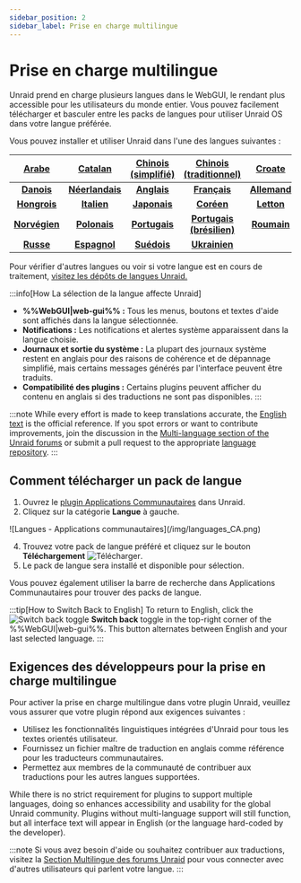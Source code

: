 ```yaml
---
sidebar_position: 2
sidebar_label: Prise en charge multilingue
---
```


# Prise en charge multilingue

Unraid prend en charge plusieurs langues dans le WebGUI, le rendant plus accessible pour les utilisateurs du monde entier. Vous pouvez facilement télécharger et basculer entre les packs de langues pour utiliser Unraid OS dans votre langue préférée.

Vous pouvez installer et utiliser Unraid dans l'une des langues suivantes :

|   **[Arabe](https://github.com/unraid/lang-ar_AR)**   |   **[Catalan](https://github.com/unraid/lang-ca_CA)**   | **[Chinois (simplifié)](https://github.com/unraid/lang-zh_CN)** | **[Chinois (traditionnel)](https://github.com/unraid/lang-zh_TW)** |  **[Croate](https://github.com/unraid/lang-hr_HR)**  |
| :---------------------------------------------------: | :-----------------------------------------------------: | :-------------------------------------------------------------: | :----------------------------------------------------------------: | :--------------------------------------------------: |
|   **[Danois](https://github.com/unraid/lang-da_DA)**  | **[Néerlandais](https://github.com/unraid/lang-nl_NL)** |       **[Anglais](https://github.com/unraid/lang-en_US)**       |        **[Français](https://github.com/unraid/lang-fr_FR)**        | **[Allemand](https://github.com/unraid/lang-de_DE)** |
|  **[Hongrois](https://github.com/unraid/lang-hu_HU)** |   **[Italien](https://github.com/unraid/lang-it_IT)**   |       **[Japonais](https://github.com/unraid/lang-ja_JA)**      |         **[Coréen](https://github.com/unraid/lang-ko_KO)**         |  **[Letton](https://github.com/unraid/lang-lv_LV)**  |
| **[Norvégien](https://github.com/unraid/lang-no_NO)** |   **[Polonais](https://github.com/unraid/lang-pl_PL)**  |      **[Portugais](https://github.com/unraid/lang-pt_PT)**      |  **[Portugais (brésilien)](https://github.com/unraid/lang-pt_BR)** |  **[Roumain](https://github.com/unraid/lang-ro_RO)** |
|   **[Russe](https://github.com/unraid/lang-ru_RU)**   |   **[Espagnol](https://github.com/unraid/lang-es_ES)**  |       **[Suédois](https://github.com/unraid/lang-sv_SE)**       |        **[Ukrainien](https://github.com/unraid/lang-uk_UA)**       |                                                      |

Pour vérifier d'autres langues ou voir si votre langue est en cours de traitement, [visitez les dépôts de langues Unraid.](https://github.com/unraid/language-templates)

:::info[How La sélection de la langue affecte Unraid]
- **%%WebGUI|web-gui%% :** Tous les menus, boutons et textes d'aide sont affichés dans la langue sélectionnée.
- **Notifications :** Les notifications et alertes système apparaissent dans la langue choisie.
- **Journaux et sortie du système :** La plupart des journaux système restent en anglais pour des raisons de cohérence et de dépannage simplifié, mais certains messages générés par l'interface peuvent être traduits.
- **Compatibilité des plugins :** Certains plugins peuvent afficher du contenu en anglais si des traductions ne sont pas disponibles.
:::

:::note
While every effort is made to keep translations accurate, the [English text](https://github.com/unraid/lang-en_US) is the official reference. If you spot errors or want to contribute improvements, join the discussion in the [Multi-language section of the Unraid forums](https://forums.unraid.net/forum/75-multi-language-section/) or submit a pull request to the appropriate [language repository](https://github.com/unraid/language-templates).
:::

## Comment télécharger un pack de langue

1. Ouvrez le [plugin Applications Communautaires](https://unraid.net/community/apps) dans Unraid.
2. Cliquez sur la catégorie **Langue** à gauche.

<div style={{ margin: 'auto', maxWidth: '600px', display: 'flex', flexDirection: 'column', alignItems: 'center' }}>
  ![Langues - Applications communautaires](/img/languages_CA.png)
</div>

4. Trouvez votre pack de langue préféré et cliquez sur le bouton **Téléchargement** ![Télécharger](/img/download_button_icon.png).
5. Le pack de langue sera installé et disponible pour sélection.

Vous pouvez également utiliser la barre de recherche dans Applications Communautaires pour trouver des packs de langue.

:::tip[How to Switch Back to English]
To return to English, click the ![Switch back toggle](/img/switch_toggle_icon.png) **Switch back** toggle in the top-right corner of the %%WebGUI|web-gui%%. This button alternates between English and your last selected language.
:::

## Exigences des développeurs pour la prise en charge multilingue

Pour activer la prise en charge multilingue dans votre plugin Unraid, veuillez vous assurer que votre plugin répond aux exigences suivantes :

- Utilisez les fonctionnalités linguistiques intégrées d'Unraid pour tous les textes orientés utilisateur.
- Fournissez un fichier maître de traduction en anglais comme référence pour les traducteurs communautaires.
- Permettez aux membres de la communauté de contribuer aux traductions pour les autres langues supportées.

While there is no strict requirement for plugins to support multiple languages, doing so enhances accessibility and usability for the global Unraid community. Plugins without multi-language support will still function, but all interface text will appear in English (or the language hard-coded by the developer).

:::note
Si vous avez besoin d'aide ou souhaitez contribuer aux traductions, visitez la [Section Multilingue des forums Unraid](https://forums.unraid.net/forum/75-multi-language-section/) pour vous connecter avec d'autres utilisateurs qui parlent votre langue.
:::
